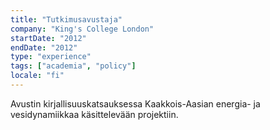 ```yaml
---
title: "Tutkimusavustaja"
company: "King's College London"
startDate: "2012"
endDate: "2012"
type: "experience"
tags: ["academia", "policy"]
locale: "fi"
---
```


Avustin kirjallisuuskatsauksessa Kaakkois-Aasian energia- ja vesidynamiikkaa käsittelevään projektiin.
